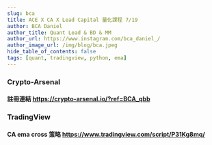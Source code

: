 ```yaml
---
slug: bca
title: ACE X CA X Lead Capital 量化課程 7/19
author: BCA Daniel
author_title: Quant Lead & BD & MM
author_url: https://www.instagram.com/bca_daniel_/
author_image_url: /img/blog/bca.jpeg
hide_table_of_contents: false
tags: [quant, tradingview, python, ema]
---
```



### Crypto-Arsenal


#### 註冊連結 https://crypto-arsenal.io/?ref=BCA_qbb
 

### TradingView


#### CA ema cross 策略 https://www.tradingview.com/script/P31Kg8mq/
